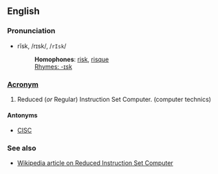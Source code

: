 ==English==
===Pronunciation===
*rĭsk, /rɪsk/, /<tt>rIsk</tt>/
*:'''Homophones''': [[risk]], [[risque]]
*:[[Rhymes:English:-ɪsk|Rhymes: -ɪsk]]

===[[Wiktionary:List of acronyms and abbreviations|Acronym]]===

# Reduced (''or'' Regular) Instruction Set Computer. (computer technics)

====Antonyms====
*[[CISC]]

===See also===
*[[w:Reduced_Instruction_Set_Computer|Wikipedia article on Reduced Instruction Set Computer]]